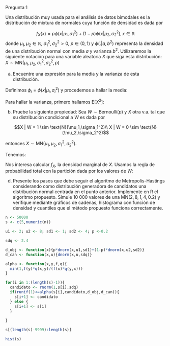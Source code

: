 Pregunta 1

Una distribución muy usada para el análisis de datos bimodales es la distribución de mixtura de normales cuya función de densidad es dada por

$$f_X(x) = p\phi(x|\mu_1,\sigma_1^2)+(1-p)\phi(x|\mu_2,\sigma_2^2), x \in \mathbb{R}$$
donde $\mu_1,\mu_2 \in \mathbb{R}$, $\sigma_1^2,\sigma_2^2 > 0$, $p \in (0,1)$ y $\phi(.|a,b^2)$ representa la densidad de una distribución normal con media $a$ y varianza $b^2$. Utilizaremos la siguiente notación para una variable aleatoria $X$ que siga esta distribución: $X \sim \text{MN}(\mu_1,\mu_2,\sigma_1^2,\sigma_2^2,p)$

a) Encuentre una expresión para la media y la varianza de esta distribución.

Definimos $\phi_i = \phi(x|\mu_i,\sigma_i^2)$ y procedemos a hallar la media:

\begin{align}
\text{E}\left[X\right] &= \int_{-\infty}^\infty x(p\phi_1 + (1-p)\phi_2)dx\\
&= \int_{-\infty}^\infty (xp\phi_1 + x(1-p)\phi_2)dx\\
&= p\int_{-\infty}^\infty x\phi_1dx + (1-p)\int_{-\infty}^\infty x\phi_2dx\\
&= p\mu_1 + (1-p)\mu_2 && (1)\\
\end{align}

Para hallar la varianza, primero hallamos $\text{E}\left[X^2\right]$:

\begin{align}
\text{E}\left[X^2\right] &= \int_{-\infty}^\infty x^2(p\phi_1 + (1-p)\phi_2)dx\\
&= \int_{-\infty}^\infty (x^2p\phi_1 + x^2(1-p)\phi_2)dx\\
&= p\int_{-\infty}^\infty t^2\phi_1dt + (1-p)\int_{-\infty}^\infty t^2\phi_2dt\\
&= p\left(\text{E}\left[T_1^2\right] - \text{E}\left[T_1\right]^2 + \text{E}\left[T_1\right]^2\right)  + (1-p)\left(\text{E}\left[T_2^2\right] - \text{E}\left[T_2\right]^2 + \text{E}\left[T_2\right]^2\right) && \text{Definimos $T_i \sim N(\mu_i,\sigma_i^2)$}\\
&= p\left(\sigma_1^2 + \mu_1^2\right) + (1-p)\left(\sigma_2^2 + \mu_2^2\right) && (2)\\
\\
\text{Var}\left[X\right] &= \text{E}\left[X^2\right] - \text{E}\left[X\right]^2\\
&= p\left(\sigma_1^2 + \mu_1^2\right) + (1-p)\left(\sigma_2^2 + \mu_2^2\right) - \left(p\mu_1 + (1-p)\mu_2\right)^2 && \text{Usando $(1)$ y $(2)$}\\
\end{align}

b) Pruebe la siguiente propiedad:
Sea $W \sim \text{Bernoulli}(p)$ y $X$ otra v.a. tal que su distribución condicional a $W$ es dada por

$$X | W = 1 \sim \text{N}(\mu_1,\sigma_1^2)\\
X | W = 0 \sim \text{N}(\mu_2,\sigma_2^2)$$

entonces $X \sim \text{MN}(\mu_1,\mu_2,\sigma_1^2,\sigma_2^2)$.

Tenemos:

\begin{align}
f_W(w) &= \begin{cases}
p,  & \text{si $w = 1$} \\
1-p, & \text{si $w = 0$}
\end{cases} &(1)\\
f_X(x|w) & = \begin{cases}
\phi_1,  & \text{si $w = 1$} \\
\phi_2, & \text{si $w = 0$}
\end{cases} &(2)\\
\end{align}

Nos interesa calcular $f_X$, la densidad marginal de $X$. Usamos la regla de probabilidad total con la partición dada por los valores de $W$:

\begin{align}
f_X(x) &= f_{XW}(x,1) + f_{XW}(x,0)\\
&= f_W(1)f_{X}(x|1) + f_W(0)f_{X}(x|0) &\text{Regla del producto}\\
&= p\phi_1 + (1-p)\phi_2 &\text{Por definiciones $(1)$ y $(2)$}\\
&= p\phi(x|\mu_1,\sigma_1^2)+(1-p)\phi(x|\mu_2,\sigma_2^2)\\
&\mathbb{LISTO}\text{   }\mathbb{CAUSITA}
\end{align}

d) Presente los pasos que debe seguir el algoritmo de Metropolis-Hastings considerando como distribución generadora de candidatos una distribución normal centrada en el punto anterior. Implemente en R el algoritmo propuesto. Simule 10 000 valores de una $\text{MN}(2, 8, 1, 4, 0.2)$ y verifique mediante gráficos de cadenas, histograma con función de densidad y cuantiles que el método propuesto funciona correctamente.

```r
n <- 50000
s <- c(5,numeric(n))

u1 <- 2; u2 <- 8; sd1 <- 1; sd2 <- 4; p <-0.2

sdq <- 2.4

d_obj <- function(x){p*dnorm(x,u1,sd1)+(1-p)*dnorm(x,u2,sd2)}
d_can <- function(x,u){dnorm(x,u,sdq)}

alpha <- function(x,y,f,q){
  min(1,f(y)*q(x,y)/(f(x)*q(y,x)))
}

for(i in 1:(length(s)-1)){
  candidato <- rnorm(1,s[i],sdq)
  if(runif(1)<=alpha(s[i],candidato,d_obj,d_can)){
    s[i+1] <- candidato
  } else {
    s[i+1] <- s[i]
  }
  
}

s[(length(s)-9999):length(s)]

hist(s)
```
